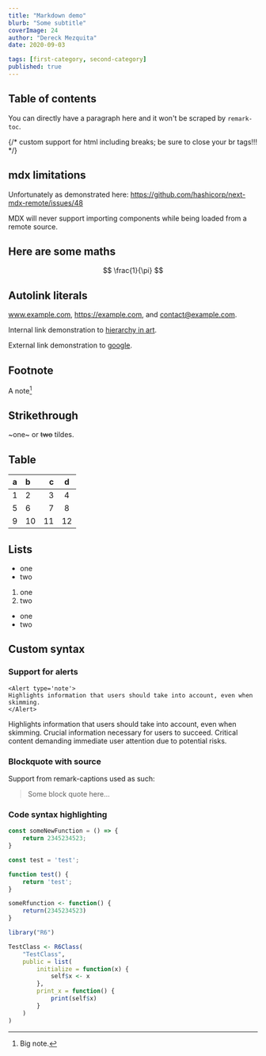 ```yaml
---
title: "Markdown demo"
blurb: "Some subtitle"
coverImage: 24
author: "Dereck Mezquita"
date: 2020-09-03

tags: [first-category, second-category]
published: true
---
```


## Table of contents

<DropCap>Y</DropCap>ou can directly have a paragraph here and it won't be scraped by `remark-toc`.

{/* custom support for html including breaks; be sure to close your br tags!!! */}
<br/>

<CaptionedFigure
  src="/site-images/card-covers/1.png"
  alt="Some picture"
  width="100"
  height="100"
/>

## mdx limitations

Unfortunately as demonstrated here: https://github.com/hashicorp/next-mdx-remote/issues/48

MDX will never support importing components while being loaded from a remote source.

## Here are some maths

$$
    \frac{1}{\pi}
$$

## Autolink literals

www.example.com, https://example.com, and contact@example.com.

Internal link demonstration to [hierarchy in art](/blog/20181127_hierarchy-in-art).

External link demonstration to [google](https://www.google.com).

## Footnote

A note[^1]

[^1]: Big note.

## Strikethrough

~one~ or ~~two~~ tildes.

## Table

| a | b  |  c |  d  |
| - | :- | -: | :-: |
| 1 | 2  |  3 |  4  |
| 5 | 6  |  7 |  8  |
| 9 | 10 | 11 | 12  |

## Lists

* one
* two

1. one
2. two

- one
- two

## Custom syntax

### Support for alerts

```tsx
<Alert type='note'>
Highlights information that users should take into account, even when skimming.
</Alert>
```

<Alert type='note'>
Highlights information that users should take into account, even when skimming.
</Alert>

<Alert type='important'>
Crucial information necessary for users to succeed.
</Alert>

<Alert type='warning'>
Critical content demanding immediate user attention due to potential risks.
</Alert>

### Blockquote with source

Support from remark-captions used as such:

<Blockquote src='The source'>
Some block quote here...
</Blockquote>

### Code syntax highlighting

```js
const someNewFunction = () => {
    return 2345234523;
}
```

```javascript
const test = 'test';

function test() {
    return 'test';
}
```

```r
someRfunction <- function() {
    return(2345234523)
}

library("R6")

TestClass <- R6Class(
    "TestClass",
    public = list(
        initialize = function(x) {
            self$x <- x
        },
        print_x = function() {
            print(self$x)
        }
    )
)
```